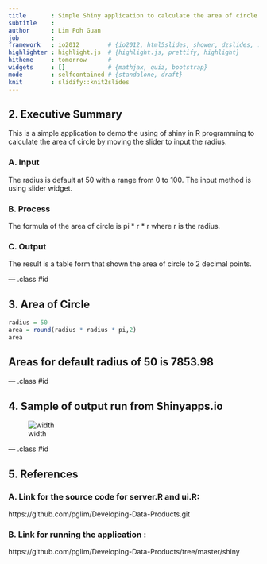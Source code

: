 ```yaml
---
title       : Simple Shiny application to calculate the area of circle using slider to input radius
subtitle    : 
author      : Lim Poh Guan
job         : 
framework   : io2012        # {io2012, html5slides, shower, dzslides, ...}
highlighter : highlight.js  # {highlight.js, prettify, highlight}
hitheme     : tomorrow      # 
widgets     : []            # {mathjax, quiz, bootstrap}
mode        : selfcontained # {standalone, draft}
knit        : slidify::knit2slides
---
```


## 2. Executive Summary

This is a simple application to demo the using of shiny in R programming to calculate the area of circle by moving the slider to input the radius.

### A. Input
The radius is default at 50 with a range from 0 to 100. The input method is using slider widget.

### B. Process
The formula of the area of circle is pi * r * r where r is the radius.

### C. Output
The result is a table form that shown the area of circle to 2 decimal points.

--- .class #id 

## 3. Area of Circle

```r
radius = 50
area = round(radius * radius * pi,2)
area
```
## Areas for default radius of 50 is 7853.98

--- .class #id 

## 4. Sample of output run from Shinyapps.io

![width](UM.png)

--- .class #id 


## 5. References

### A. Link for the source code for server.R and ui.R:

https://github.com/pglim/Developing-Data-Products.git

### B. Link for running the application :

https://github.com/pglim/Developing-Data-Products/tree/master/shiny


